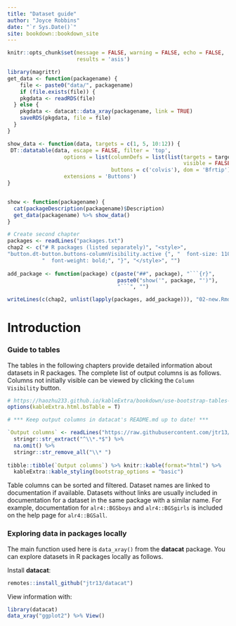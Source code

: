```yaml
--- 
title: "Dataset guide"
author: "Joyce Robbins"
date: "`r Sys.Date()`"
site: bookdown::bookdown_site
---
```


```r
knitr::opts_chunk$set(message = FALSE, warning = FALSE, echo = FALSE,
                      results = 'asis')
```

```r
library(magrittr)
get_data <- function(packagename) {
    file <- paste0("data/", packagename)
    if (file.exists(file)) {
    pkgdata <- readRDS(file)
  } else {
    pkgdata <- datacat::data_xray(packagename, link = TRUE)
    saveRDS(pkgdata, file = file)
  }
}

show_data <- function(data, targets = c(1, 5, 10:12)) {
 DT::datatable(data, escape = FALSE, filter = 'top',
                  options = list(columnDefs = list(list(targets = targets, 
                                                        visible = FALSE)),
                                 buttons = c('colvis'), dom = 'Bfrtip'),
                  extensions = 'Buttons') 
}


show <- function(packagename) {
  cat(packageDescription(packagename)$Description)
  get_data(packagename) %>% show_data()
}
```

```r
# Create second chapter
packages <- readLines("packages.txt")
chap2 <- c("# R packages (listed separately)", "<style>",
"button.dt-button.buttons-columnVisibility.active {", "  font-size: 110%;",
           "  font-weight: bold;", "}", "</style>", "")
  
add_package <- function(package) c(paste("##", package), "```{r}",
                                   paste0("show('", package, "')"),
                                   "```", "")

writeLines(c(chap2, unlist(lapply(packages, add_package))), "02-new.Rmd")
```


# Introduction

### Guide to tables

The tables in the following chapters provide detailed information about datasets in R packages. The complete list of output columns is as follows. Columns not initially visible can be viewed by clicking the `Column Visibility` button.


```r
# https://haozhu233.github.io/kableExtra/bookdown/use-bootstrap-tables-in-gitbooks-epub.html#gitbook
options(kableExtra.html.bsTable = T)

# *** Keep output columns in datacat's README.md up to date! ***

`Output columns` <- readLines("https://raw.githubusercontent.com/jtr13/datacat/master/README.md") %>% 
  stringr::str_extract("^\\*.*$") %>% 
  na.omit() %>% 
  stringr::str_remove_all("\\* ")
  
tibble::tibble(`Output columns`) %>% knitr::kable(format="html") %>% 
  kableExtra::kable_styling(bootstrap_options = "basic")
```

Table columns can be sorted and filtered. Dataset names are linked to documentation if available. Datasets without links are usually included in documentation for a dataset in the same package with a similar name. For example, documentation for `alr4::BGSboys` and `alr4::BGSgirls` is included on the help page for `alr4::BGSall`.


### Exploring data in packages locally

The main function used here is `data_xray()` from the **datacat** package. You can explore datasets in R packages locally as follows.

Install **datacat**:

```r
remotes::install_github("jtr13/datacat")
```

View information with:

```r
library(datacat)
data_xray("ggplot2") %>% View()
```


